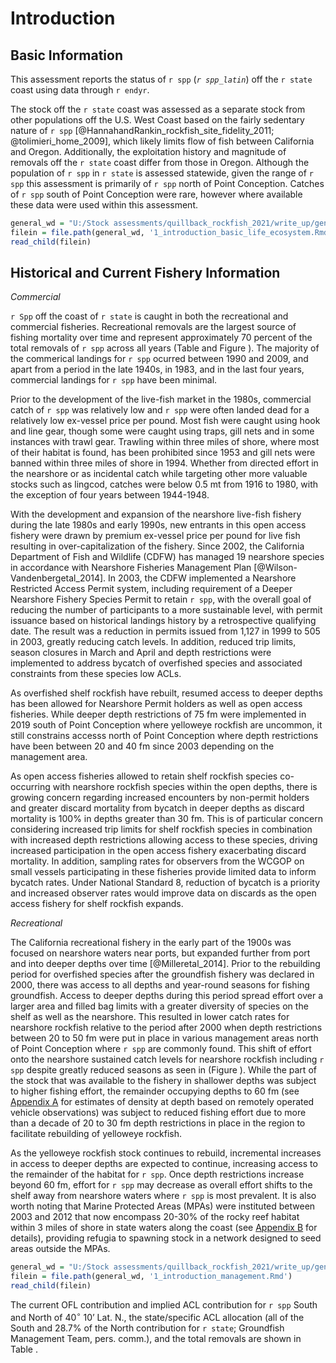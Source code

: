 # Introduction

## Basic Information

This assessment reports the status of `r spp` (*`r spp_latin`*) off the `r state` coast using data through `r endyr`. 

The stock off the `r state` coast was assessed as a separate stock from other populations off the U.S. West Coast based on the fairly sedentary nature of `r spp` [@HannahandRankin_rockfish_site_fidelity_2011; @tolimieri_home_2009], which likely limits flow of fish between California and Oregon. Additionally, the exploitation history and magnitude of removals off the `r state` coast differ from those in Oregon. Although the population of `r spp` in `r state` is assessed statewide, given the range of `r spp` this assessment is primarily of `r spp` north of Point Conception. Catches of `r spp` south of Point Conception were rare, however where available these data were used within this assessment.      

<!-- Life history -->

```r
general_wd = "U:/Stock assessments/quillback_rockfish_2021/write_up/general_text"
filein = file.path(general_wd, '1_introduction_basic_life_ecosystem.Rmd')
read_child(filein)
```


## Historical and Current Fishery Information

_Commercial_

`r Spp` off the coast of `r state` is caught in both the recreational and commercial fisheries. Recreational removals are the largest source of fishing mortality over time and represent approximately 70 percent of the total removals of `r spp` across all years (Table \ref{tab:allcatches} and Figure \ref{fig:catch}). The majority of the commerical landings for `r spp` ocurred between 1990 and 2009, and apart from a period in the late 1940s, in 1983, and in the last four years, commercial landings for `r spp` have been minimal. 

Prior to the development of the live-fish market in the 1980s, commercial catch of `r spp` was relatively low and `r spp` were often landed dead for a relatively low ex-vessel price per pound. Most fish were caught using hook and line gear, though some were caught using traps, gill nets and in some instances with trawl gear. Trawling within three miles of shore, where most of their habitat is found, has been prohibited since 1953 and gill nets were banned within three miles of shore in 1994. Whether from directed effort in the nearshore or as incidental catch while targeting other more valuable stocks such as lingcod, catches were below 0.5 mt from 1916 to 1980, with the exception of four years between 1944-1948.

With the development and expansion of the nearshore live-fish fishery during the late 1980s and early 1990s, new entrants in this open access fishery were drawn by premium ex-vessel price per pound for live fish resulting in over-capitalization of the fishery. Since 2002, the California Department of Fish and Wildlife (CDFW) has managed 19 nearshore species in accordance with Nearshore Fisheries Management Plan [@Wilson-Vandenbergetal_2014]. In 2003, the CDFW implemented a Nearshore Restricted Access Permit system, including requirement of a Deeper Nearshore Fishery Species Permit to retain `r spp`, with the overall goal of reducing the number of participants to a more sustainable level, with permit issuance based on historical landings history by a retrospective qualifying date. The result was a reduction in permits issued from 1,127 in 1999 to 505 in 2003, greatly reducing catch levels. In addition, reduced trip limits, season closures in March and April and depth restrictions were implemented to address bycatch of overfished species and associated constraints from these species low ACLs.
 
As overfished shelf rockfish have rebuilt, resumed access to deeper depths has been allowed for Nearshore Permit holders as well as open access fisheries. While deeper depth restrictions of 75 fm were implemented in 2019 south of Point Conception where yelloweye rockfish are uncommon, it still constrains accesss north of Point Conception where depth restrictions have been between 20 and 40 fm since 2003 depending on the management area. 

As open access fisheries allowed to retain shelf rockfish species co-occurring with nearshore rockfish species within the open depths, there is growing concern regarding increased encounters by non-permit holders and greater discard mortality from bycatch in deeper depths as discard mortality is 100% in depths greater than 30 fm. This is of particular concern considering increased trip limits for shelf rockfish species in combination with increased depth restrictions allowing access to these species, driving increased participation in the open access fishery exacerbating discard mortality. In addition, sampling rates for observers from the WCGOP on small vessels participating in these fisheries provide limited data to inform bycatch rates. Under National Standard 8, reduction of bycatch is a priority and increased observer rates would improve data on discards as the open access fishery for shelf rockfish expands.

_Recreational_

The California recreational fishery in the early part of the 1900s was focused on nearshore waters near ports, but expanded further from port and into deeper depths over time [@Milleretal_2014]. Prior to the rebuilding period for overfished species after the groundfish fishery was declared in 2000, there was access to all depths and year-round seasons for fishing groundfish. Access to deeper depths during this period spread effort over a larger area and filled bag limits with a greater diversity of species on the shelf as well as the nearshore. This resulted in lower catch rates for nearshore rockfish relative to the period after 2000 when depth restrictions between 20 to 50 fm were put in place in various management areas north of Point Conception where `r spp` are commonly found. This shift of effort onto the nearshore sustained catch levels for nearshore rockfish including `r spp` despite greatly reduced seasons as seen in (Figure \ref{fig:catch}). While the part of the stock that was available to the fishery in shallower depths was subject to higher fishing effort, the remainder occupying depths to 60 fm (see [Appendix A](#append_a) for estimates of density at depth based on remotely operated vehicle observations) was subject to reduced fishing effort due to more than a decade of 20 to 30 fm depth restrictions in place in the region to facilitate rebuilding of yelloweye rockfish. 

As the yelloweye rockfish stock continues to rebuild, incremental increases in access to deeper depths are expected to continue, increasing access to the remainder of the habitat for `r spp`. Once depth restrictions increase beyond 60 fm, effort for `r spp` may decrease as overall effort shifts to the shelf away from nearshore waters where `r spp` is most prevalent. It is also worth noting that Marine Protected Areas (MPAs) were instituted between 2003 and 2012 that now encompass 20-30% of the rocky reef habitat within 3 miles of shore in state waters along the coast (see [Appendix B](#append_b) for details), providing refugia to spawning stock in a network designed to seed areas outside the MPAs.

<!-- Summary of Management History and Performance -->

```r
general_wd = "U:/Stock assessments/quillback_rockfish_2021/write_up/general_text"
filein = file.path(general_wd, '1_introduction_management.Rmd')
read_child(filein)
```

The current OFL contribution and implied ACL contribution for `r spp` South and North of 40$^\circ$ 10' Lat. N., the state/specific ACL allocation (all of the South and 28.7% of the North contribution for `r state`; Groundfish Management Team, pers. comm.), and the total removals are shown in Table \ref{tab:ofl}.